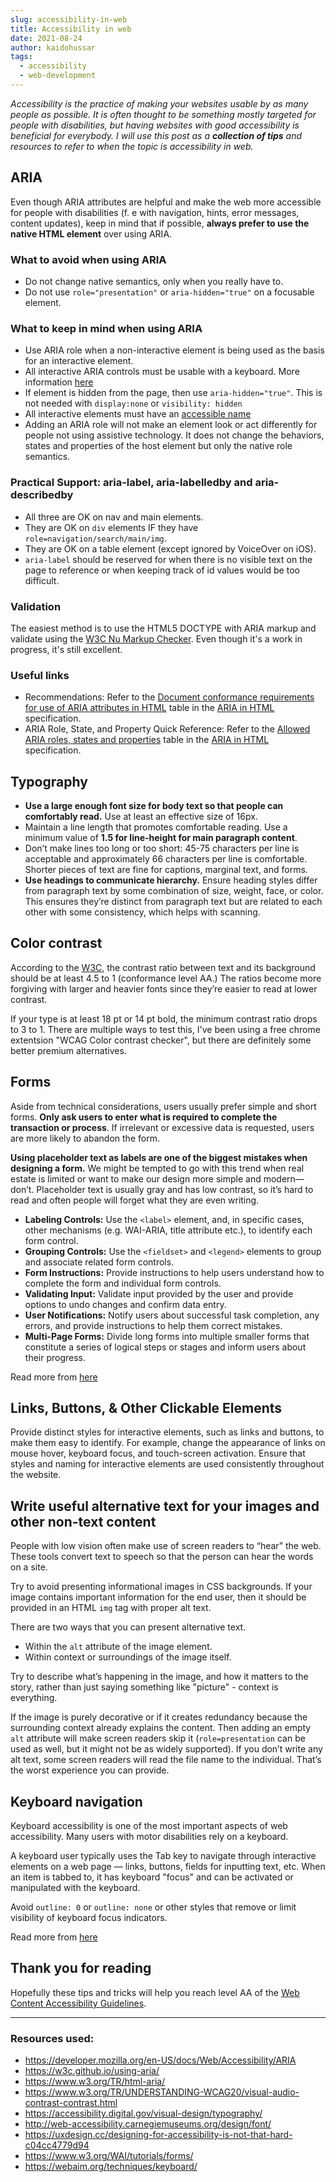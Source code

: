 ```yaml
---
slug: accessibility-in-web
title: Accessibility in web
date: 2021-08-24
author: kaidohussar
tags:
  - accessibility
  - web-development
---
```


<em>
    Accessibility is the practice of making your websites usable by as many people as possible.
</em>

<em>
    It is often thought to be something mostly targeted for people with disabilities, but having websites with good accessibility is beneficial for everybody.
</em>

<em>
    I will use this post as a <b>collection of tips</b> and resources to refer to when the topic is accessibility in web.
</em>

## ARIA

<p>
    Even though ARIA attributes are helpful and make the web more accessible for people with disabilities (f. e with navigation, hints, error messages, content updates),
    keep in mind that if possible, <b>always prefer to use the native HTML element</b> over using ARIA.
</p>

### What to avoid when using ARIA

* Do not change native semantics, only when you really have to.
* Do not use ```role="presentation"``` or ```aria-hidden="true"``` on a focusable element.

### What to keep in mind when using ARIA
* Use ARIA role when a non-interactive element is being used as the basis for an interactive element.
* All interactive ARIA controls must be usable with a keyboard. More information [here](https://www.w3.org/TR/wai-aria-practices/#keyboard)
* If element is hidden from the page, then use `aria-hidden="true"`. This is not needed with `display:none` or `visibility: hidden`
* All interactive elements must have an [accessible name](https://www.w3.org/TR/accname-1.1/#dfn-accessible-name)
* Adding an ARIA role will not make an element look or act differently for people not using assistive technology. It does not change the behaviors, states and properties of the host element but only the native role semantics.

### Practical Support: aria-label, aria-labelledby and aria-describedby
* All three are OK on nav and main elements.
* They are OK on `div` elements IF they have `role=navigation/search/main/img`.
* They are OK on a table element (except ignored by VoiceOver on iOS).
* `aria-label` should be reserved for when there is no visible text on the page to reference or when keeping track of id values would be too difficult.

### Validation
The easiest method is to use the HTML5 DOCTYPE with ARIA markup and validate using the [W3C Nu Markup Checker](http://validator.w3.org/nu/). Even though it's a work in progress, it's still excellent.

### Useful links
* Recommendations: Refer to the [Document conformance requirements for use of ARIA attributes in HTML](https://www.w3.org/TR/html-aria/#docconformance) table in the [ARIA in HTML](http://www.w3.org/TR/html-aria/) specification.
* ARIA Role, State, and Property Quick Reference: Refer to the [Allowed ARIA roles, states and properties](https://www.w3.org/TR/html-aria/#allowed-aria-roles-states-and-properties) table in the [ARIA in HTML](http://www.w3.org/TR/html-aria/) specification.

## Typography

- <b>Use a large enough font size for body text so that people can comfortably read.</b> Use at least an effective size of 16px.
- Maintain a line length that promotes comfortable reading. Use a minimum value of <b>1.5 for line-height for main paragraph content</b>.
- Don’t make lines too long or too short: 45-75 characters per line is acceptable and approximately 66 characters per line is comfortable. Shorter pieces of text are fine for captions, marginal text, and forms.
- <b>Use headings to communicate hierarchy.</b> Ensure heading styles differ from paragraph text by some combination of size, weight, face, or color. This ensures they’re distinct from paragraph text but are related to each other with some consistency, which helps with scanning.

## Color contrast

According to the [W3C](https://www.w3.org/TR/UNDERSTANDING-WCAG20/visual-audio-contrast-contrast.html), the contrast ratio between text and its background should be at least 4.5 to 1 (conformance level AA.) The ratios become more forgiving with larger and heavier fonts since they’re easier to read at lower contrast.

If your type is at least 18 pt or 14 pt bold, the minimum contrast ratio drops to 3 to 1. There are multiple ways to test this, I've been using a free chrome extentsion "WCAG Color contrast checker", but there are definitely some better premium alternatives.

## Forms

Aside from technical considerations, users usually prefer simple and short forms. <b>Only ask users to enter what is required to complete the transaction or process</b>. If irrelevant or excessive data is requested, users are more likely to abandon the form.

<p><b>Using placeholder text as labels are one of the biggest mistakes when designing a form.</b> We might be tempted to go with this trend when real estate is limited or want to make our design more simple and modern—don’t. Placeholder text is usually gray and has low contrast, so it’s hard to read and often people will forget what they are even writing.</p>

- **Labeling Controls:** Use the ```<label>``` element, and, in specific cases, other mechanisms (e.g. WAI-ARIA, title attribute etc.), to identify each form control.
- **Grouping Controls:** Use the `<fieldset>` and `<legend>` elements to group and associate related form controls.
- **Form Instructions:** Provide instructions to help users understand how to complete the form and individual form controls.
- **Validating Input:** Validate input provided by the user and provide options to undo changes and confirm data entry.
- **User Notifications:** Notify users about successful task completion, any errors, and provide instructions to help them correct mistakes.
- **Multi-Page Forms:** Divide long forms into multiple smaller forms that constitute a series of logical steps or stages and inform users about their progress.

Read more from [here](https://www.w3.org/WAI/tutorials/forms/)

## Links, Buttons, & Other Clickable Elements
Provide distinct styles for interactive elements, such as links and buttons, to make them easy to identify. For example, change the appearance of links on mouse hover, keyboard focus, and touch-screen activation. Ensure that styles and naming for interactive elements are used consistently throughout the website.

## Write useful alternative text for your images and other non-text content

People with low vision often make use of screen readers to “hear” the web. These tools convert text to speech so that the person can hear the words on a site.

Try to avoid presenting informational images in CSS backgrounds. If your image contains important information for the end user, then it should be provided in an HTML ```img``` tag with proper alt text.

There are two ways that you can present alternative text.

- Within the ```alt``` attribute of the image element.
- Within context or surroundings of the image itself.

Try to describe what’s happening in the image, and how it matters to the story, rather than just saying something like "picture" - context is everything.

If the image is purely decorative or if it creates redundancy because the surrounding context already explains the content. Then adding an empty ```alt``` attribute will make screen readers skip it (```role=presentation``` can be used as well, but it might not be as widely supported). If you don’t write any alt text, some screen readers will read the file name to the individual. That’s the worst experience you can provide.

## Keyboard navigation

Keyboard accessibility is one of the most important aspects of web accessibility. Many users with motor disabilities rely on a keyboard.

A keyboard user typically uses the Tab key to navigate through interactive elements on a web page — links, buttons, fields for inputting text, etc. When an item is tabbed to, it has keyboard "focus" and can be activated or manipulated with the keyboard.

Avoid ```outline: 0``` or ```outline: none``` or other styles that remove or limit visibility of keyboard focus indicators.

Read more from [here](https://webaim.org/techniques/keyboard/)

## Thank you for reading

Hopefully these tips and tricks will help you reach level AA of the [Web Content Accessibility Guidelines](https://www.w3.org/TR/WCAG21/).

---

### Resources used:

- https://developer.mozilla.org/en-US/docs/Web/Accessibility/ARIA
- https://w3c.github.io/using-aria/
- https://www.w3.org/TR/html-aria/
- https://www.w3.org/TR/UNDERSTANDING-WCAG20/visual-audio-contrast-contrast.html
- https://accessibility.digital.gov/visual-design/typography/
- http://web-accessibility.carnegiemuseums.org/design/font/
- https://uxdesign.cc/designing-for-accessibility-is-not-that-hard-c04cc4779d94
- https://www.w3.org/WAI/tutorials/forms/
- https://webaim.org/techniques/keyboard/


